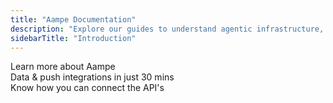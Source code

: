 ```yaml
---
title: "Aampe Documentation"
description: "Explore our guides to understand agentic infrastructure, integrate Aampe, and access API references to get started fast."
sidebarTitle: "Introduction"
---
```


<div className="mb-10">
<Card title="Knowledge Hub" href="/knowledge-hub/introduction" img="/images/know_more.webp" cta="See Details">
  Learn more about Aampe
</Card>

</div>

<div className="mb-10">
<Card title="Integration" href="/integration/introduction" img="/images/data_and_push_integrations.webp" cta="See Details">
  Data & push integrations in just 30 mins
</Card>

</div>

<Card title="Api Reference" href="/api-reference/introduction" img="/images/api_references.webp" cta="See Details">
  Know how you can connect the API's
</Card>
